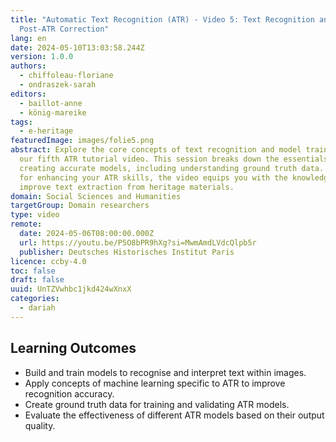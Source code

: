 ```yaml
---
title: "Automatic Text Recognition (ATR) - Video 5: Text Recognition and
  Post-ATR Correction"
lang: en
date: 2024-05-10T13:03:58.244Z
version: 1.0.0
authors:
  - chiffoleau-floriane
  - ondraszek-sarah
editors:
  - baillot-anne
  - könig-mareike
tags:
  - e-heritage
featuredImage: images/folie5.png
abstract: Explore the core concepts of text recognition and model training in
  our fifth ATR tutorial video. This session breaks down the essentials of
  creating accurate models, including understanding ground truth data. Perfect
  for enhancing your ATR skills, the video equips you with the knowledge to
  improve text extraction from heritage materials.
domain: Social Sciences and Humanities
targetGroup: Domain researchers
type: video
remote:
  date: 2024-05-06T08:00:00.000Z
  url: https://youtu.be/P5O8bPR9hXg?si=MwmAmdLVdcQlpb5r
  publisher: Deutsches Historisches Institut Paris
licence: ccby-4.0
toc: false
draft: false
uuid: UnTZVwhbc1jkd424wXnxX
categories:
  - dariah
---
```

## Learning Outcomes

-   Build and train models to recognise and interpret text within images.
-   Apply concepts of machine learning specific to ATR to improve recognition accuracy.
-   Create ground truth data for training and validating ATR models.
-   Evaluate the effectiveness of different ATR models based on their output quality.
